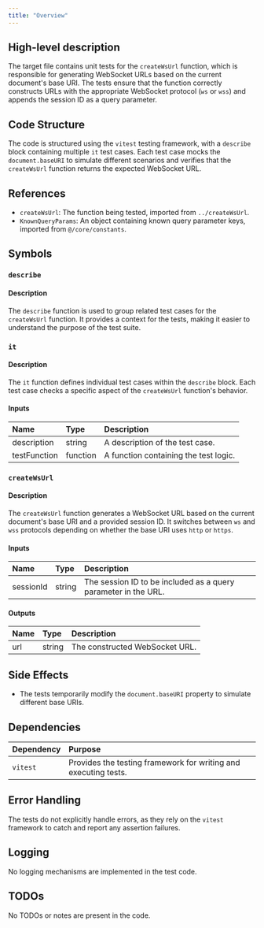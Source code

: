 ```yaml
---
title: "Overview"
---
```


## High-level description
The target file contains unit tests for the `createWsUrl` function, which is responsible for generating WebSocket URLs based on the current document's base URI. The tests ensure that the function correctly constructs URLs with the appropriate WebSocket protocol (`ws` or `wss`) and appends the session ID as a query parameter.

## Code Structure
The code is structured using the `vitest` testing framework, with a `describe` block containing multiple `it` test cases. Each test case mocks the `document.baseURI` to simulate different scenarios and verifies that the `createWsUrl` function returns the expected WebSocket URL.

## References
- `createWsUrl`: The function being tested, imported from `../createWsUrl`.
- `KnownQueryParams`: An object containing known query parameter keys, imported from `@/core/constants`.

## Symbols

### `describe`
#### Description
The `describe` function is used to group related test cases for the `createWsUrl` function. It provides a context for the tests, making it easier to understand the purpose of the test suite.

### `it`
#### Description
The `it` function defines individual test cases within the `describe` block. Each test case checks a specific aspect of the `createWsUrl` function's behavior.

#### Inputs
| Name | Type | Description |
|:-----|:-----|:------------|
| description | string | A description of the test case. |
| testFunction | function | A function containing the test logic. |

### `createWsUrl`
#### Description
The `createWsUrl` function generates a WebSocket URL based on the current document's base URI and a provided session ID. It switches between `ws` and `wss` protocols depending on whether the base URI uses `http` or `https`.

#### Inputs
| Name | Type | Description |
|:-----|:-----|:------------|
| sessionId | string | The session ID to be included as a query parameter in the URL. |

#### Outputs
| Name | Type | Description |
|:-----|:-----|:------------|
| url | string | The constructed WebSocket URL. |

## Side Effects
- The tests temporarily modify the `document.baseURI` property to simulate different base URIs.

## Dependencies
| Dependency | Purpose |
|:-----------|:--------|
| `vitest` | Provides the testing framework for writing and executing tests. |

## Error Handling
The tests do not explicitly handle errors, as they rely on the `vitest` framework to catch and report any assertion failures.

## Logging
No logging mechanisms are implemented in the test code.

## TODOs
No TODOs or notes are present in the code.